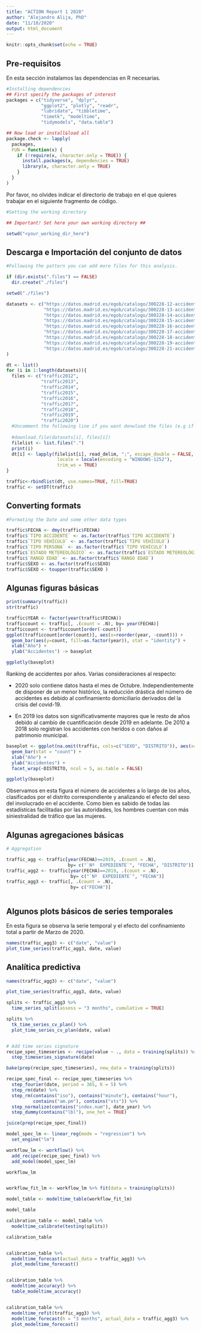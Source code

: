 ```yaml
---
title: "ACTION Report 1 2020"
author: "Alejandro Alija, PhD"
date: "11/10/2020"
output: html_document
---
```


```r
knitr::opts_chunk$set(echo = TRUE)
```


## Pre-requisitos

En esta sección instalamos las dependencias en R necesarias.

```r
#Installing dependencies
## First specify the packages of interest
packages = c("tidyverse", "dplyr",
             "ggplot2", "plotly", "readr", 
             "lubridate", "tibbletime", 
             "timetk", "modeltime",
             "tidymodels", "data.table")

## Now load or install&load all
package.check <- lapply(
  packages,
  FUN = function(x) {
    if (!require(x, character.only = TRUE)) {
      install.packages(x, dependencies = TRUE)
      library(x, character.only = TRUE)
    }
  }
)
```

Por favor, no olvides indicar el directorio de trabajo en el que quieres trabajar en el siguiente fragmento de código.

```r
#Setting the working directory

## Important! Set here your own working directory ##

setwd("<your_working_dir_here")


```




## Descarga e Importación del conjunto de datos




```r

#Following the pattern you can add more files for this analysis.

if (dir.exists(".files") == FALSE)
  dir.create("./files")

setwd("./files")

datasets <- c("https://datos.madrid.es/egob/catalogo/300228-12-accidentes-trafico-detalle.csv",
              "https://datos.madrid.es/egob/catalogo/300228-13-accidentes-trafico-detalle.csv", 
              "https://datos.madrid.es/egob/catalogo/300228-14-accidentes-trafico-detalle.csv",
              "https://datos.madrid.es/egob/catalogo/300228-15-accidentes-trafico-detalle.csv",
              "https://datos.madrid.es/egob/catalogo/300228-16-accidentes-trafico-detalle.csv", 
              "https://datos.madrid.es/egob/catalogo/300228-17-accidentes-trafico-detalle.csv",
              "https://datos.madrid.es/egob/catalogo/300228-18-accidentes-trafico-detalle.csv",
              "https://datos.madrid.es/egob/catalogo/300228-19-accidentes-trafico-detalle.csv",
              "https://datos.madrid.es/egob/catalogo/300228-21-accidentes-trafico-detalle.csv"
)

dt <- list()
for (i in 1:length(datasets)){
  files <- c("traffic2012",
             "traffic2013",
             "traffic2014",
             "traffic2015",
             "traffic2016",
             "traffic2017", 
             "traffic2018", 
             "traffic2019", 
             "traffic2020")
  #Uncomment the following line if you want donwload the files (e.g if this is the first time you execute the notebook)
  
  #download.file(datasets[i], files[i])
  filelist <- list.files(".")
  print(i)
  dt[i] <- lapply(filelist[i], read_delim, ";", escape_double = FALSE, 
                   locale = locale(encoding = "WINDOWS-1252"),
                   trim_ws = TRUE)
}

traffic<-rbindlist(dt, use.names=TRUE, fill=TRUE)
traffic <- setDT(traffic)


```

## Converting formats

```r
#Formating the Date and some other data types

traffic$FECHA <- dmy(traffic$FECHA)
traffic$`TIPO ACCIDENTE` <- as.factor(traffic$`TIPO ACCIDENTE`)
traffic$`TIPO VEHÍCULO` <- as.factor(traffic$`TIPO VEHÍCULO`)
traffic$`TIPO PERSONA` <- as.factor(traffic$`TIPO VEHÍCULO`)
traffic$`ESTADO METEREOLÓGICO` <- as.factor(traffic$`ESTADO METEREOLÓGICO`)
traffic$`RANGO EDAD` <- as.factor(traffic$`RANGO EDAD`)
traffic$SEXO <- as.factor(traffic$SEXO)
traffic$SEXO <- toupper(traffic$SEXO )
```


## Algunas figuras básicas

```r
print(summary(traffic))
str(traffic)
```

```r
traffic$YEAR <- factor(year(traffic$FECHA))
trafficcount <- traffic[, .(count = .N), by= year(FECHA)]
trafficcount <- trafficcount[order(-count)]
ggplot(trafficcount[order(count)], aes(x=reorder(year, -count))) + 
  geom_bar(aes(y=count, fill=as.factor(year)), stat = "identity") + 
  xlab("Año") + 
  ylab("Accidentes") -> baseplot

ggplotly(baseplot)
```

Ranking de accidentes por años. Varias consideraciones al respecto:

* 2020 solo contiene datos hasta el mes de Octubre. Independientemente de disponer de un menor histórico, la reducción drástica del número de accidentes es debido al confinamiento domiciliario derivados del la crisis del covid-19.

* En 2019 los datos son significativamente mayores que le resto de años debido al cambio de cuantificación desde 2019 en adelante. De 2010 a 2018 solo registran los accidentes con heridos o con daños al patrimonio municipal.


```r
baseplot <- ggplot(na.omit(traffic, cols=c("SEXO", "DISTRITO")), aes(x=year(FECHA), fill=SEXO)) + 
  geom_bar(stat = "count") + 
  xlab("Año") + 
  ylab("Accidentes") + 
  facet_wrap(~DISTRITO, ncol = 5, as.table = FALSE)

ggplotly(baseplot)
```


Observamos en esta figura el número de accidentes a lo largo de los años, clasificados por el distrito correspondiente y analizando el efecto del sexo del involucrado en el accidente. Como bien es sabido de todas las estadísticas facilitadas por las autoridades, los hombres cuentan con más siniestralidad de tráfico que las mujeres. 


## Algunas agregaciones básicas

```r
# Aggregation

traffic_agg <- traffic[year(FECHA)==2019, .(count = .N), 
                       by= c("`Nº  EXPEDIENTE`", "FECHA", "DISTRITO")]
traffic_agg2 <- traffic[year(FECHA)==2019, .(count = .N), 
                        by= c("`Nº  EXPEDIENTE`", "FECHA")]
traffic_agg3 <- traffic[, .(count = .N), 
                        by= c("FECHA")]



```


## Algunos plots básicos de series temporales

En esta figura se observa la serie temporal y el efecto del confinamiento total a partir de Marzo de 2020. 

```r
names(traffic_agg3) <- c("date", "value")
plot_time_series(traffic_agg3, date, value)
```

## Analítica predictiva

```r
names(traffic_agg3) <- c("date", "value")

plot_time_series(traffic_agg3, date, value)

splits <- traffic_agg3 %>%
  time_series_split(assess = "3 months", cumulative = TRUE)

splits %>%
  tk_time_series_cv_plan() %>%
  plot_time_series_cv_plan(date, value)


# Add time series signature
recipe_spec_timeseries <- recipe(value ~ ., data = training(splits)) %>%
  step_timeseries_signature(date) 

bake(prep(recipe_spec_timeseries), new_data = training(splits))

recipe_spec_final <- recipe_spec_timeseries %>%
  step_fourier(date, period = 365, K = 5) %>%
  step_rm(date) %>%
  step_rm(contains("iso"), contains("minute"), contains("hour"),
          contains("am.pm"), contains("xts")) %>%
  step_normalize(contains("index.num"), date_year) %>%
  step_dummy(contains("lbl"), one_hot = TRUE) 

juice(prep(recipe_spec_final))

model_spec_lm <- linear_reg(mode = "regression") %>%
  set_engine("lm")

workflow_lm <- workflow() %>%
  add_recipe(recipe_spec_final) %>%
  add_model(model_spec_lm)

workflow_lm


workflow_fit_lm <- workflow_lm %>% fit(data = training(splits))

model_table <- modeltime_table(workflow_fit_lm)

model_table

calibration_table <- model_table %>%
  modeltime_calibrate(testing(splits))

calibration_table


calibration_table %>%
  modeltime_forecast(actual_data = traffic_agg3) %>%
  plot_modeltime_forecast()


calibration_table %>%
  modeltime_accuracy() %>%
  table_modeltime_accuracy()


calibration_table %>%
  modeltime_refit(traffic_agg3) %>%
  modeltime_forecast(h = "3 months", actual_data = traffic_agg3) %>%
  plot_modeltime_forecast()
```




